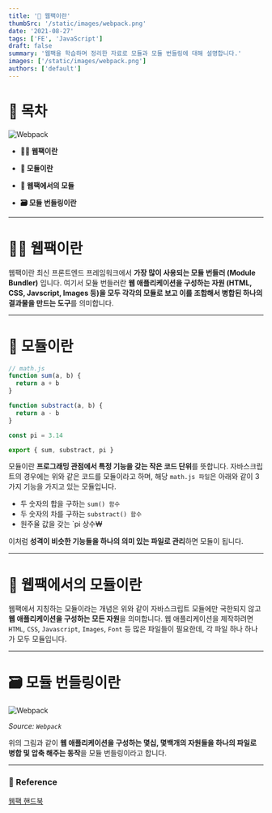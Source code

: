 ```yaml
---
title: '🎒 웹팩이란'
thumbSrc: '/static/images/webpack.png'
date: '2021-08-27'
tags: ['FE', 'JavaScript']
draft: false
summary: '웹팩을 학습하며 정리한 자료로 모듈과 모듈 번들링에 대해 설명합니다.'
images: ['/static/images/webpack.png']
authors: ['default']
---
```


# 📌 목차

![Webpack](/static/images/webpack.png)

- **💁🏻 웹팩이란**

- **📂 모듈이란**

- **🤔 웹팩에서의 모듈**

- **🗃️ 모듈 번들링이란**

---

# 💁🏻 웹팩이란

웹팩이란 최신 프론트엔드 프레임워크에서 **가장 많이 사용되는 모듈 번들러 (Module Bundler)** 입니다. 여기서 모듈 번들러란 **웹 애플리케이션을 구성하는 자원 (HTML, CSS, Javscript, Images 등)을 모두 각각의 모듈로 보고 이를 조합해서 병합된 하나의 결과물을 만드는 도구**를 의미합니다.

---

# 📂 모듈이란

```javascript
// math.js
function sum(a, b) {
  return a + b
}

function substract(a, b) {
  return a - b
}

const pi = 3.14

export { sum, substract, pi }
```

모듈이란 **프로그래밍 관점에서 특정 기능을 갖는 작은 코드 단위**를 뜻합니다. 자바스크립트의 경우에는 위와 같은 코드를 모듈이라고 하며, 해당 `math.js 파일`은 아래와 같이 3가지 기능을 가지고 있는 모듈입니다.

- 두 숫자의 합을 구하는 `sum() 함수`
- 두 숫자의 차를 구하는 `substract() 함수`
- 원주율 값을 갖는 `pi 상수₩

이처럼 **성격이 비슷한 기능들을 하나의 의미 있는 파일로 관리**하면 모듈이 됩니다.

---

# 🤔 웹팩에서의 모듈이란

웹팩에서 지칭하는 모듈이라는 개념은 위와 같이 자바스크립트 모듈에만 국한되지 않고 **웹 애플리케이션을 구성하는 모든 자원**을 의미합니다. 웹 애플리케이션을 제작하려면 `HTML`, `CSS`, `Javascript`, `Images`, `Font` 등 많은 파일들이 필요한데, 각 파일 하나 하나가 모두 모듈입니다.

---

# 🗃️ 모듈 번들링이란

![Webpack](/static/images/webpack2.png)

_Source: `Webpack`_

위의 그림과 같이 **웹 애플리케이션을 구성하는 몇십, 몇백개의 자원들을 하나의 파일로 병합 및 압축 해주는 동작**을 모듈 번들링이라고 합니다.

---

### 🔗 Reference

[웹팩 핸드북](https://joshua1988.github.io/webpack-guide/webpack/what-is-webpack.html#%EC%9B%B9%ED%8C%A9%EC%9D%B4%EB%9E%80)

